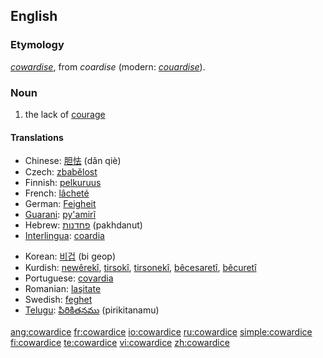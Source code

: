 ==English==
===Etymology===
{{ME.}} ''[[cowardise]]'', from {{AF.}} ''coardise'' (modern: ''[[couardise]]'').

===Noun===
{{wikipedia}}
{{en-noun|-}}

# the lack of [[courage]]

====Translations====
{{top}}
* Chinese: [[胆怯]] (dǎn qiè)
* Czech: [[zbabělost]] {{f}}
* Finnish: [[pelkuruus]]
* French: [[lâcheté]]
* German: [[Feigheit]]
* [[Guarani]]: [[py'amirĩ]]
* Hebrew: [[פחדנות]] (pakhdanut) {{f}}
* [[Interlingua]]: [[coardia]]
{{mid}}
* Korean: [[비겁]] (bi geop)
* Kurdish: [[newêrekî]], [[tirsokî]], [[tirsonekî]], [[bêcesaretî]], [[bêcuretî]]
* Portuguese: [[covardia]] {{f}}
* Romanian: [[laşitate]] {{f}}
* Swedish: [[feghet]] {{c}}
* [[Telugu]]: [[పిరికితనము]] (pirikitanamu)
{{bottom}}

[[ang:cowardice]]
[[fr:cowardice]]
[[io:cowardice]]
[[ru:cowardice]]
[[simple:cowardice]]
[[fi:cowardice]]
[[te:cowardice]]
[[vi:cowardice]]
[[zh:cowardice]]